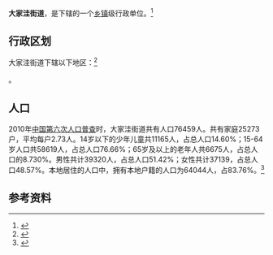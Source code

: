 {{中国乡级行政区|37/07/03/005/000}}

'''大家洼街道'''，是{{PRC admin/fullname|37/07/03/005/000|3}}下辖的一个[[乡镇|乡镇]]级行政单位。<ref>{{PRC admin/ref sgc|{{PRC admin/parent|37/07/03/005/000}}}}</ref>

== 行政区划 ==

大家洼街道下辖以下地区：<ref>{{PRC admin/ref sgc|37/07/03/005/000}}</ref>

{{PRC admin/children|37/07/03/005/000}}。
== 人口 ==

2010年[[中国第六次人口普查|中国第六次人口普查]]时，大家洼街道共有人口76459人。共有家庭25273户，平均每户2.73人。14岁以下的少年儿童共11165人，占总人口14.60%；15-64岁人口共58619人，占总人口76.66%；65岁及以上的老年人共6675人，占总人口的8.730%。男性共计39320人，占总人口51.42%；女性共计37139，占总人口48.57%。本地居住的人口中，拥有本地户籍的人口为64044人，占83.76%。<ref name="人口普查2010">{{cite web| url =http://www.yearbookchina.com/navipage-n2013030152000017.html| title =《中国2010年人口普查分乡、镇、街道资料》| author =中国国务院人口普查办公室、中国国家统计局人口就业统计司等| year =2010| website =统计年鉴分享平台| page =表15 山东省乡、镇、街道人口| format =收费| access-date =2018-07-19| archive-url =https://web.archive.org/web/20180719084356/http://www.yearbookchina.com/navipage-n2013030152000017.html| archive-date =2018-07-19| dead-url =no}}</ref>

== 参考资料 ==

{{reflist}}

{{行政区划小作品}}
{{PRC admin/navcat|37/07/03/005/000}}